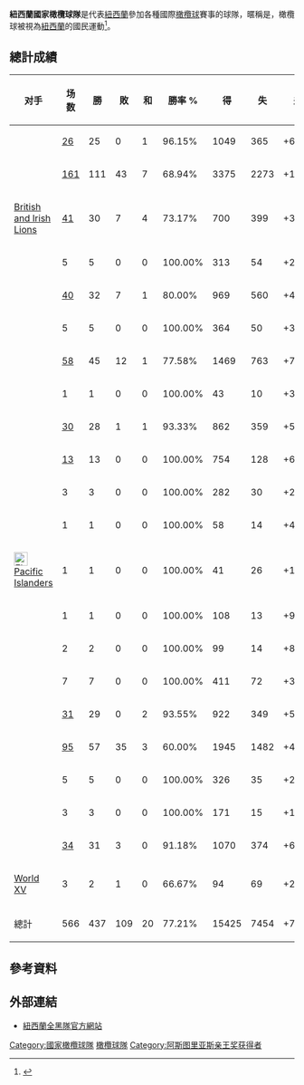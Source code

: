 {{NoteTA
|1=zh-cn:全黑队; zh-hk:全黑隊; zh-tw:黑衫軍;
}}

{{Infobox rugby team
| country =紐西蘭
<!-- 因文件已删，故注解：| image = All Blackslogo.png -->
| nickname = 黑衫軍
| emblem = 銀蕨
| captain = [[Richie_McCaw|Richie McCaw]] | coach = {{flagicon|New Zealand}} [[Steve_Hansen|Steve Hansen]]
| from = 2011
| caps = [[Richie_McCaw|Richie McCaw]] (103), [[Mils_Muliaina|Mils Muliaina]] (100)
| top scorer = [[Dan_Carter|Dan Carter]] (1598)
| most tries = [[Doug_Howlett|Doug Howlett]] (49)
| youngest player = [[Jonah_Lomu|Jonah Lomu]] 1994 (aged 19 years, 45 days)
| pattern_la1           = _Allblacksleft17
| pattern_b1            = _Allblackskit17
| pattern_ra1           = _Allblacksright17
| pattern_so1           = _Allblackssocks17
| leftarm1              = 000000
| body1                 = 000000
| rightarm1             = 000000
| shorts1               = 000000
| socks1                = 000000
| pattern_la2           =_Allblacksleft17b 
| pattern_b2            =_Allblackskit17b
| pattern_ra2           =_Allblacksright17b 
| pattern_so2           = _Allblackssocks17
| leftarm2              = ffffff
| body2                 = ffffff
| rightarm2             = ffffff
| shorts2               = 000000
| socks2                = 000000
| first = {{Rug|AUS}} 3 – 22 {{ru-rt|NZL}}<br />(15 August 1903)
| bigwin = {{Rug|NZL}} 145 – 17 {{ru-rt|JPN}}<br />(4 June 1995)
| bigloss = {{Rug|AUS}} 28 – 7 {{ru-rt|NZL}}<br />(28 August 1999)
| World cup apps = 6
| year = 1987
| best = 冠軍, [[1987年世界盃橄欖球賽|1987]], [[2011年世界盃橄欖球賽|2011]]，[[2015年世界盃橄欖球賽|2015]]
| worst = Quarter-finals, [[2007_Rugby_World_Cup|2007]]
}}

'''紐西蘭國家橄欖球隊'''是代表[[紐西蘭|紐西蘭]]參加各種國際[[橄欖球|橄欖球]]賽事的球隊，暱稱是{{地区用词4|cn=全黑队|hk=全黑隊|tw=黑衫軍|start={{lang-en|All Blacks}}}}，橄欖球被視為[[紐西蘭|紐西蘭]]的國民運動<ref>{{cite web |url=http://www2.stats.govt.nz/domino/external/web/nzstories.nsf/0/479c4ffcbb884149cc256b1f00001198?OpenDocument |title=Sport, Fitness and Leisure |year=2000 |work=New Zealand Official Yearbook |publisher=Statistics New Zealand |accessdate=21 July 2008 |quote=Traditionally New Zealanders have excelled in rugby union, which is regarded as the national sport, and track and field athletics. |deadurl=yes |archiveurl=https://web.archive.org/web/20110607011003/http://www2.stats.govt.nz/domino/external/web/nzstories.nsf/0/479c4ffcbb884149cc256b1f00001198?OpenDocument |archivedate=2011年6月7日 }}</ref>。

== 總計成績 ==
{{World Rugby Rankings|New Zealand|history=yes}}
{| class="wikitable sortable" style="font-size:90%"
|-
! style="width:180px;"| 对手
! style="width:50px;"| 场数
! style="width:50px;"| 勝
! style="width:50px;"| 敗
! style="width:50px;"| 和
! style="width:50px;"| 勝率 %
! style="width:50px;"| 得
! style="width:50px;"| 失
! style="width:50px;"| 差
|-
| {{ru|ARG}} || [[History_of_rugby_union_matches_between_Argentina_and_New_Zealand|26]] || 25 || 0 || 1 || 96.15% || 1049 || 365 || +684
|-
| {{ru|AUS}} || [[History_of_rugby_union_matches_between_Australia_and_New_Zealand|161]] || 111 || 43 || 7 || 68.94% || 3375 || 2273 || +1102
|-
|[[British_and_Irish_Lions|British and Irish Lions]] || [[History_of_rugby_union_matches_between_New_Zealand_and_the_British_and_Irish_Lions|41]] || 30 || 7 || 4 || 73.17% || 700 || 399 || +301
|-
| {{ru|CAN}} || 5 || 5 || 0 || 0 || 100.00% || 313 || 54 || +259
|-
| {{ru|ENG}} || [[History_of_rugby_union_matches_between_England_and_New_Zealand|40]] || 32 || 7 || 1 || 80.00% || 969 || 560 || +409
|-
| {{ru|FIJ}} || 5 || 5 || 0 || 0 || 100.00% || 364 || 50 || +314
|-
| {{ru|FRA}} || [[History_of_rugby_union_matches_between_France_and_New_Zealand|58]] || 45 || 12 || 1 || 77.58% || 1469 || 763 || +706
|-
| {{ru|GEO}} || 1 || 1 || 0 || 0 || 100.00% || 43 || 10 || +33
|-
| {{ru|IRE}} || [[History_of_rugby_union_matches_between_Ireland_and_New_Zealand|30]] || 28 || 1 || 1 || 93.33% || 862 || 359 || +503
|-
| {{ru|ITA}} || [[History_of_rugby_union_matches_between_Italy_and_New_Zealand|13]] || 13 || 0 || 0 || 100.00% || 754 || 128 || +626
|-
| {{ru|JPN}} || 3 || 3 || 0 || 0 || 100.00% || 282 || 30 || +252
|-
| {{ru|NAM}} || 1 || 1 || 0 || 0 || 100.00% || 58 || 14 || +44
|-
| [[Image:Flag_of_rugby_Pacific_Islanders.svg|24px]] [[Pacific_Islanders_rugby_union_team|Pacific Islanders]] || 1 || 1 || 0 || 0 || 100.00% || 41 || 26 || +15
|-
| {{ru|POR}} || 1 || 1 || 0 || 0 || 100.00% || 108 || 13 || +95
|-
| {{ru|ROU}} || 2 || 2 || 0 || 0 || 100.00% || 99 || 14 || +85
|-
| {{ru|SAM}} || 7 || 7 || 0 || 0 || 100.00% || 411 || 72 || +339
|-
| {{ru|SCO}} || [[History_of_rugby_union_matches_between_New_Zealand_and_Scotland|31]] || 29 || 0 || 2 || 93.55% || 922 || 349 || +573
|-
| {{ru|RSA}} || [[History_of_rugby_union_matches_between_New_Zealand_and_South_Africa|95]] || 57 || 35 || 3 || 60.00% || 1945 || 1482 || +463
|-
| {{ru|TON}} || 5 || 5 || 0 || 0 || 100.00% || 326 || 35 || +291
|-
| {{ru|USA}} || 3 || 3 || 0 || 0 || 100.00% || 171 || 15 || +156
|-
| {{ru|WAL}} || [[History_of_rugby_union_matches_between_New_Zealand_and_Wales|34]] || 31 || 3 || 0 || 91.18% || 1070 || 374 || +696
|-
|[[World_XV|World XV]] || 3 || 2 || 1 || 0 || 66.67% || 94 || 69 || +25
|- class="sortbottom"
! 總計!! 566 !! 437 !! 109 !! 20 !! 77.21% !! 15425 !! 7454 !! +7971
|}

== 參考資料==
{{reflist|20em}}

== 外部連結 ==
{{Commons category-inline|New Zealand national rugby union team}}
*[http://www.allblacks.com/ 紐西蘭全黑隊官方網站] {{Wayback|url=http://www.allblacks.com/ |date=20090717221842 }}

{{阿斯图里亚斯亲王奖获得者|sports}}
{{劳伦斯世界体育奖年度团体}}
[[Category:國家橄欖球隊|Category:國家橄欖球隊]]
[[Category:新西兰体育|橄欖球隊]]
[[Category:阿斯图里亚斯亲王奖获得者|Category:阿斯图里亚斯亲王奖获得者]]